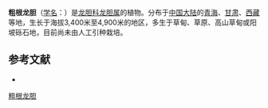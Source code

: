 {{Speciesbox
| name = 粗根龙胆
| status = 
| status_system = 
| image =
| genus = Gentiana
| species = callistantha
| authority = Diels
}}

'''粗根龙胆'''（[[学名|学名]]：{{lang|la|''Gentiana callistantha''}}）是[[龙胆科|龙胆科]][[龙胆属|龙胆属]]的植物。分布于[[中国大陆|中国大陆]]的[[青海|青海]]、[[甘肃|甘肃]]、[[西藏|西藏]]等地，生长于海拔3,400米至4,900米的地区，多生于草甸、草原、高山草甸或阳坡砾石地，目前尚未由人工引种栽培。

== 参考文献 ==
<div class="references-small">
* {{cite web| url =http://www.bioinfo.cn/db05/KmzwSpecies.php?action=view&id=30411| title =粗根龙胆| work =《中国高等植物数据库全库》| publisher =中国科学院微生物研究所| author =昆明植物研究所| accessdate =2009-02-26| deadurl =yes| archiveurl =https://web.archive.org/web/20160305012745/http://www.bioinfo.cn/db05/KmzwSpecies.php?action=view&id=30411| archivedate =2016-03-05}}
</div>
{{Taxonbar|from=Q15232789}}

[[Category:龙胆属|粗根龙胆]]


{{植物小作品}}